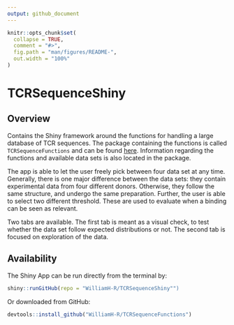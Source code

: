 ```yaml
---
output: github_document
---
```


<!-- README.md is generated from README.Rmd. Please edit that file -->

```r
knitr::opts_chunk$set(
  collapse = TRUE,
  comment = "#>",
  fig.path = "man/figures/README-",
  out.width = "100%"
)
```

# TCRSequenceShiny

<!-- badges: start -->
<!-- badges: end -->

## Overview

Contains the Shiny framework around the functions for handling a large database of TCR sequences. The package containing the functions is called `TCRSequenceFunctions` and can be found [here](https://github.com/WilliamH-R/TCRSequenceFunctions). Information regarding the functions and available data sets is also located in the package.

The app is able to let the user freely pick between four data set at any time. Generally, there is one major difference between the data sets: they contain experimental data from four different donors. Otherwise, they follow the same structure, and undergo the same preparation. Further, the user is able to select two different threshold. These are used to evaluate when a binding can be seen as relevant.

Two tabs are available. The first tab is meant as a visual check, to test whether the data set follow expected distributions or not. The second tab is focused on exploration of the data. 

## Availability

The Shiny App can be run directly from the terminal by:

```R
shiny::runGitHub(repo = "WilliamH-R/TCRSequenceShiny"")
```

Or downloaded from GitHub:

```R
devtools::install_github("WilliamH-R/TCRSequenceFunctions")
```
